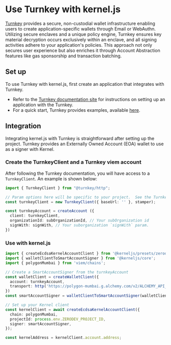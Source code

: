 # Use Turnkey with kernel.js

[Turnkey](https://turnkey.com/) provides a secure, non-custodial wallet infrastructure enabling users to create application-specific wallets through Email or WebAuthn. Utilizing secure enclaves and a unique policy engine, Turnkey ensures key material decryption occurs exclusively within an enclave, and all signing activities adhere to your application's policies. This approach not only secures user experience but also enriches it through Account Abstraction features like gas sponsorship and transaction batching.

## Set up

To use Turnkey with kernel.js, first create an application that integrates with Turnkey.

- Refer to the [Turnkey documentation site](https://docs.turnkey.com/) for instructions on setting up an application with the Turnkey.
- For a quick start, Turnkey provides examples, available [here](https://docs.turnkey.com/getting-started/examples).

## Integration
Integrating kernel.js with Turnkey is straightforward after setting up the project. Turnkey provides an Externally Owned Account (EOA) wallet to use as a signer with Kernel.

### Create the TurnkeyClient and a Turnkey viem account
After following the Turnkey documentation, you will have access to a `TurnkeyClient`. An example is shown below:

```typescript
import { TurnkeyClient } from "@turnkey/http";

// Param options here will be specific to your project.  See the Turnkey docs for more info.
const turnkeyClient = new TurnkeyClient({ baseUrl: '' }, stamper);

const turnkeyAccount = createAccount ({
  client: turnkeyClient,
  organizationId: subOrganizationId, // Your subOrganization id
  signWith: signWith, // Your suborganization `signWith` param.
})
```

### Use with kernel.js

```typescript
import { createEcdsaKernelAccountClient } from '@kerneljs/presets/zerodev';
import { walletClientToSmartAccountSigner } from '@kerneljs/core';
import { polygonMumbai } from 'viem/chains';

// Create a SmartAccountSigner from the turnkeyAccount
const walletClient = createWalletClient({
  account: turnkeyAccount,
  transport: http('https://polygon-mumbai.g.alchemy.com/v2/ALCHEMY_API_KEY'),
})
const smartAccountSigner = walletClientToSmartAccountSigner(walletClient);

// Set up your Kernel client
const kernelClient = await createEcdsaKernelAccountClient({
  chain: polygonMumbai,
  projectId: process.env.ZERODEV_PROJECT_ID,
  signer: smartAccountSigner,
});

const kernelAddress = kernelClient.account.address;
```
